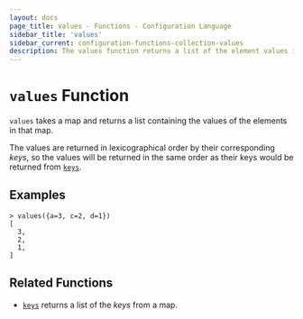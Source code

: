 ```yaml
---
layout: docs
page_title: values - Functions - Configuration Language
sidebar_title: 'values'
sidebar_current: configuration-functions-collection-values
description: The values function returns a list of the element values in a given map.
---
```


# `values` Function

`values` takes a map and returns a list containing the values of the elements
in that map.

The values are returned in lexicographical order by their corresponding _keys_,
so the values will be returned in the same order as their keys would be
returned from [`keys`](./keys).

## Examples

```
> values({a=3, c=2, d=1})
[
  3,
  2,
  1,
]
```

## Related Functions

- [`keys`](./keys) returns a list of the _keys_ from a map.
